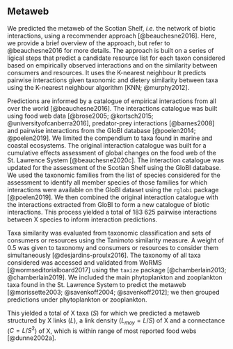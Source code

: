 ## Metaweb {#metamodule}

We predicted the metaweb of the Scotian Shelf, *i.e.* the network of biotic interactions, using a recommender approach [@beauchesne2016]. Here, we provide a brief overview of the approach, but refer to @beauchesne2016 for more details. The approach is built on a series of ligical steps that predict a candidate resource list for each taxon considered based on empirically observed interactions and on the similarity between consumers and resources. It uses the K-nearest neighbour It predicts pairwise interactions given taxonomic and dietery similarity between taxa using the K-nearest neighbour algorithm [KNN; @murphy2012]. 

Predictions are informed by a catalogue of empirical interactions from all over the world [@beauchesne2016]. The interactions catalogue was built using food web data [@brose2005; @kortsch2015; @universityofcanberra2016], predator-prey interactions [@barnes2008] and pairwise interactions from the GloBI database [@poelen2014; @poelen2019]. We limited the compendium to taxa found in marine and coastal ecosystems. The original interaction catalogue was built for a cumulative effects assessment of global changes on the food web of the St. Lawrence System [@beauchesne2020c]. The interaction catalogue was updated for the assessment of the Scotian Shelf using the GloBI database. We used the taxonomic families from the list of species considered for the assessment to identify all member species of those families for which interactions were available on the GloBI dataset using the `rglobi` package [@poelen2019]. We then combined the original interaction catalogue with the interactions extracted from GloBI to form a new catalogue of biotic interactions. This process yielded a total of 183 625 pairwise interactions between X species to inform interaction predictions. 

Taxa similarity was evaluated from taxonomic classification and sets of consumers or resources using the Tanimoto similarity measure. A weight of 0.5 was given to taxonomy and consumers or resources to consider them simultaneously [@desjardins-proulx2016]. The taxonomy of all taxa considered was accessed and validated from WoRMS [@wormseditorialboard2017] using the `taxize` package [@chamberlain2013; @chamberlain2019]. We included the main phytoplankton and zooplankton taxa found in the St. Lawrence System to predict the metaweb [@morissette2003; @savenkoff2004; @savenkoff2012]; we then grouped predictions under phytoplankton or zooplankton. 

This yielded a total of X taxa ($S$) for which we predicted a metaweb structured by X links ($L$), a link density ($L_{moy} = L/S$) of X and a connectance ($C = L/S^2$) of X, which is within range of most reported food webs [@dunne2002a].
 
 
